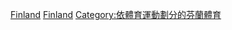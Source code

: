 {{Commonscat|Badminton in Finland}}

[[Category:各國羽毛球|Finland]]
[[Category:歐洲羽毛球|Finland]]
[[Category:依體育運動劃分的芬蘭體育|Category:依體育運動劃分的芬蘭體育]]